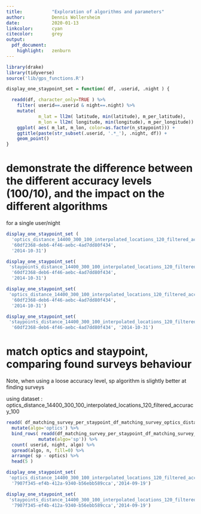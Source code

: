 ```yaml
---
title:           "Exploration of algorithms and parameters"
author:          Dennis Wollersheim
date:            2020-01-13
linkcolor:       cyan
citecolor:       grey
output:
  pdf_document:
    highlight:   zenburn
---
```


\tableofcontents

```r
library(drake)
library(tidyverse)
source('lib/gps_functions.R')

display_one_staypoint_set = function( df, .userid, .night ) {

  readd(df, character_only=TRUE ) %>%
    filter( userid==.userid & night==.night) %>%
    mutate(
            m_lat = ll2m( latitude, min(latitude), m_per_latitude),
            m_lon = ll2m( longitude, min(longitude), m_per_longitude)) %>%
    ggplot( aes( m_lat, m_lon, color=as.factor(n_staypoint))) +
    ggtitle(paste(str_subset(.userid, '.*_'), .night, df)) +
    geom_point()
}

```
# demonstrate the difference between the different accuracy levels (100/10), and the impact on the different algorithms
for a single user/night

```r

display_one_staypoint_set (
  'optics_distance_14400_300_100_interpolated_locations_120_filtered_accuracy_10',
  '60df2368-deb6-4f46-aebc-4ad7dd80f434',
  '2014-10-31')

display_one_staypoint_set(
 'staypoints_distance_14400_300_100_interpolated_locations_120_filtered_accuracy_10',
  '60df2368-deb6-4f46-aebc-4ad7dd80f434',
  '2014-10-31')

display_one_staypoint_set(
 'optics_distance_14400_300_100_interpolated_locations_120_filtered_accuracy_100',
  '60df2368-deb6-4f46-aebc-4ad7dd80f434',
  '2014-10-31')

display_one_staypoint_set(
 'staypoints_distance_14400_300_100_interpolated_locations_120_filtered_accuracy_100',
  '60df2368-deb6-4f46-aebc-4ad7dd80f434', '2014-10-31')


```

# match optics and staypoint, comparing found surveys behaviour
Note, when using a loose accuracy level, sp algorithm is slightly better at finding surveys

using dataset :
  optics_distance_14400_300_100_interpolated_locations_120_filtered_accuracy_100

```r


readd( df_matching_survey_per_staypoint_df_matching_survey_optics_distance_14400_300_100_interpolated_locations_120_filtered_accuracy_100) %>%
  mutate(algo='optics') %>%
  bind_rows( readd(df_matching_survey_per_staypoint_df_matching_survey_staypoints_distance_14400_300_100_interpolated_locations_120_filtered_accuracy_100) %>%
            mutate(algo='sp')) %>%
  count( userid, night, algo) %>%
  spread(algo, n, fill=0) %>%
  arrange( sp - optics) %>%
  head(5 )

display_one_staypoint_set(
 'optics_distance_14400_300_100_interpolated_locations_120_filtered_accuracy_100',
  '7907f345-ef4b-412a-9340-b56ebb589cca','2014-09-19')

display_one_staypoint_set(
 'staypoints_distance_14400_300_100_interpolated_locations_120_filtered_accuracy_100',
  '7907f345-ef4b-412a-9340-b56ebb589cca','2014-09-19')


```









